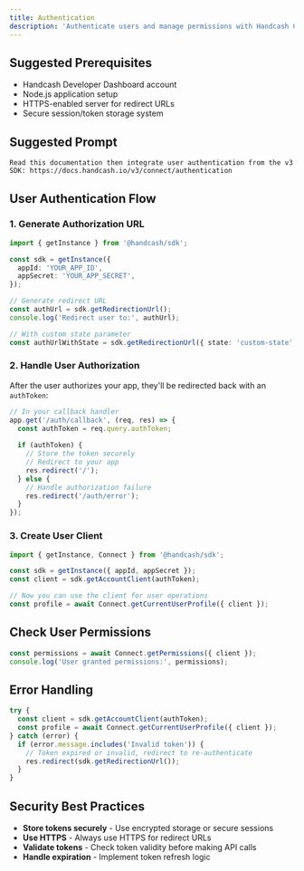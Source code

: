 ```yaml
---
title: Authentication
description: 'Authenticate users and manage permissions with Handcash Connect'
---
```


## Suggested Prerequisites
- Handcash Developer Dashboard account
- Node.js application setup
- HTTPS-enabled server for redirect URLs
- Secure session/token storage system

## Suggested Prompt

```text
Read this documentation then integrate user authentication from the v3 SDK: https://docs.handcash.io/v3/connect/authentication
```

## User Authentication Flow

### 1. Generate Authorization URL

```typescript
import { getInstance } from '@handcash/sdk';

const sdk = getInstance({
  appId: 'YOUR_APP_ID',
  appSecret: 'YOUR_APP_SECRET',
});

// Generate redirect URL
const authUrl = sdk.getRedirectionUrl();
console.log('Redirect user to:', authUrl);

// With custom state parameter
const authUrlWithState = sdk.getRedirectionUrl({ state: 'custom-state' });
```

### 2. Handle User Authorization

After the user authorizes your app, they'll be redirected back with an `authToken`:

```typescript
// In your callback handler
app.get('/auth/callback', (req, res) => {
  const authToken = req.query.authToken;
  
  if (authToken) {
    // Store the token securely
    // Redirect to your app
    res.redirect('/');
  } else {
    // Handle authorization failure
    res.redirect('/auth/error');
  }
});
```

### 3. Create User Client

```typescript
import { getInstance, Connect } from '@handcash/sdk';

const sdk = getInstance({ appId, appSecret });
const client = sdk.getAccountClient(authToken);

// Now you can use the client for user operations
const profile = await Connect.getCurrentUserProfile({ client });
```

## Check User Permissions

```typescript
const permissions = await Connect.getPermissions({ client });
console.log('User granted permissions:', permissions);
```

## Error Handling

```typescript
try {
  const client = sdk.getAccountClient(authToken);
  const profile = await Connect.getCurrentUserProfile({ client });
} catch (error) {
  if (error.message.includes('Invalid token')) {
    // Token expired or invalid, redirect to re-authenticate
    res.redirect(sdk.getRedirectionUrl());
  }
}
```

## Security Best Practices

- **Store tokens securely** - Use encrypted storage or secure sessions
- **Use HTTPS** - Always use HTTPS for redirect URLs
- **Validate tokens** - Check token validity before making API calls
- **Handle expiration** - Implement token refresh logic
